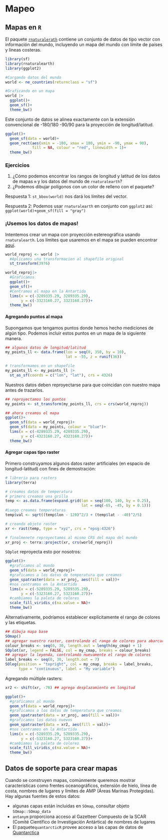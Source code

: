 # Mapeo

## Mapas en `R`

El paquete [`rnaturalerath`](https://cran.r-project.org/web/packages/rnaturalearth/vignettes/rnaturalearth.html) contiene un conjunto de datos de tipo vector con información del mundo, incluyendo un mapa del mundo con límite de países y líneas costeras.
  
```{r wrld-simpl}
library(sf)
library(rnaturalearth)
library(ggplot2)

#Cargando datos del mundo
world <- ne_countries(returnclass = "sf") 

#Graficando en un mapa
world |> 
  ggplot()+
  geom_sf()+
  theme_bw()
```

Este conjunto de datos se alinea exactamente con la extensión convencional de -180/180 -90/90 para la proyección de longitud/latitud.

```{r lon180-lat90}
ggplot()+
  geom_sf(data = world)+
  geom_rect(aes(xmin = -180, xmax = 180, ymin = -90, ymax = 90),
            fill = NA, colour = "red", linewidth = 1)+
  theme_bw()
```

### Ejercicios

1. ¿Cómo podemos encontrar los rangos de longitud y latitud de los datos de mapas `m` y los datos del mundo de `rnaturalearth`? 
2. ¿Podemos dibujar polígonos con un color de relleno con el paquete? 


Respuesta 1: `st_bbox(world)` nos dará los límites del vector.  

Respuesta 2: Podemos usar `rnaturalearth` en conjunto con `ggplot2` así: `ggplot(world)+geom_sf(fill = "gray")`
  
### ¡Usemos los datos de mapas!

Intentemos crear un mapa con proyección estereográfica usando `rnaturalearth`. Los límites que usaremos en el mapa se pueden encontrar [aquí](https://epsg.io/3976).  
  
```{r}
world_reproj <- world |> 
  #Aplicamos una transformacion al shapefile original
  st_transform(3976) 

world_reproj|> 
  #Graficamos
  ggplot()+
  geom_sf()+
  #Centramos el mapa en la Antartida
  lims(x = c(-3289335.29, 3289335.29),
       y = c(-3323160.27, 3323160.27))+
  theme_bw()
```
  
#### Agregando puntos al mapa
Supongamos que tengamos puntos donde hemos hecho mediciones de algún tipo. Podemos incluir estos puntos en un mapa de la siguiente manera.  
  
```{r somap_pts1}
## algunos datos de longitud/latitud
my_points_ll <- data.frame(lon = seq(0, 350, by = 10), 
                           lat = -55, z = runif(36))

# transformamos en un shapefile
my_points_ll <- my_points_ll |> 
  st_as_sf(coords = c("lon", "lat"), crs = 4326)
```

Nuestros datos deben reproyectarse para que coincidan con nuestro mapa antes de trazarlos.

```{r somap_pts2}
## reproyectamos los puntos 
my_points <- st_transform(my_points_ll, crs = crs(world_reproj))

## ahora creamos el mapa
ggplot()+
  geom_sf(data = world_reproj)+
  geom_sf(data = my_points, colour = "blue")+
  lims(x = c(-4289335.29, 4289335.29),
       y = c(-4323160.27, 4323160.27))+
  theme_bw()
```

  
#### Agregar capas tipo raster

Primero construyamos algunos datos raster artificiales (en espacio de longitud-latitud) con fines de demostración:

```{r somap_raster1, message = FALSE, warning = FALSE}
# libreria para rasters
library(terra)

# creamos datos de temperatura
# primero creamos una grilla
temp <- as.data.frame(expand.grid(lon = seq(100, 140, by = 0.25),
                                  lat = seq(-65, -45, by = 0.1)))
#Luego creamos temperaturas
temp$val <- sqrt((temp$lon - 120)^2/3 + (temp$lat - -40)^2/5)

# creando objeto raster
xr <- rast(temp, type = "xyz", crs = "epsg:4326")

# finalmenete reproyectamos al mismo CRS del mapa del mundo
xr_proj <- terra::project(xr, crs(world_reproj))
```

`SOplot` reproyecta esto por nosotros:

```{r somap_raster2}
ggplot()+
  #graficamos al mundo
  geom_sf(data = world_reproj)+
  #graficamos a los datos de temperatura que creamos
  geom_spatraster(data = xr_proj, aes(fill = val))+
  #nos centramos en la Antartida
  lims(x = c(-5289335.29, 5289335.29),
       y = c(-5323160.27, 5323160.27))+
  #cambiamos la paleta de colores
  scale_fill_viridis_c(na.value = NA)+
  theme_bw()
```


Alternativamente, podríamos establecer explícitamente el rango de colores y las etiquetas.
```{r somap_raster4}
## dibuja mapa base
SOmap()
## agregar nuestro raster, controlando el rango de colores para abarcar los valores de 0 a 30
colour_breaks <- seq(0, 30, length.out = length(my_cmap) + 1)
SOplot(xr, legend = FALSE, col = my_cmap, breaks = colour_breaks)
## agregar la leyenda, controlando nuevamente el rango de colores
label_breaks <- seq(0, 30, length.out = 7)
SOleg(position = "topright", col = my_cmap, breaks = label_breaks,
      type = "continuous", label = "My variable")
```

Agregando múltiple rasters:  

```{r somap_raster5}
xr2 <- shift(xr, -70) ## agrega desplazamiento en longitud

ggplot()+
  #graficamos al mundo
  geom_sf(data = world_reproj)+
  #graficamos a los datos de temperatura que creamos
  geom_spatraster(data = xr_proj, aes(fill = val))+
  #graficamos los datos nuevos
  geom_spatraster(data = xr2, aes(fill = val))+
  #nos centramos en la Antartida
  lims(x = c(-5289335.29, 5289335.29),
       y = c(-5323160.27, 5323160.27))+
  #cambiamos la paleta de colores
  scale_fill_viridis_c(na.value = NA)+
  theme_bw()
```

## Datos de soporte para crear mapas

Cuando se construyen mapas, comúnmente queremos mostrar características como frentes oceanográficos, extensión de hielo, línea de costa, nombres de lugares y límites de AMP (Áreas Marinas Protegidas). Hay algunas fuentes de estos datos:

- algunas capas están incluidas en `SOmap`, consultar objeto `SOmap::SOmap_data`
- `antanym` proporciona acceso al Gazetteer Compuesto de la SCAR (Comité Científico de Investigación Antártica) de nombres de lugares
- El paquete`quantarcticR` provee acceso a las capas de datos de [Quantarctica](http://quantarctica.npolar.no/)

